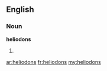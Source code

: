 ==English==

===Noun===
'''heliodons'''

# {{plural of|heliodon}}

[[ar:heliodons]]
[[fr:heliodons]]
[[my:heliodons]]